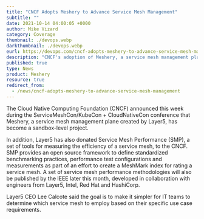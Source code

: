 ```yaml
---
title: "CNCF Adopts Meshery to Advance Service Mesh Management"
subtitle: ""
date: 2021-10-14 04:00:05 +0000
author: Mike Vizard
category: Coverage
thumbnail: ./devops.webp
darkthumbnail: ./devops.webp
eurl: https://devops.com/cncf-adopts-meshery-to-advance-service-mesh-management/
description: "CNCF's adoption of Meshery, a service mesh management platform as a sandbox-level project. Discover how Meshery simplifies service mesh management, and explore Service Mesh Performance (SMP), a toolset for measuring service mesh efficiency, donated by Layer5 to CNCF."
published: true
type: News
product: Meshery
resource: true
redirect_from:
  - /news/cncf-adopts-meshery-to-advance-service-mesh-management
---
```



<NewsWrapper>

The Cloud Native Computing Foundation (CNCF) announced this week during the ServiceMeshCon/KubeCon + CloudNativeCon conference that Meshery, a service mesh management plane created by Layer5, has become a sandbox-level project.

In addition, Layer5 has also donated Service Mesh Performance (SMP), a set of tools for measuring the efficiency of a service mesh, to the CNCF. SMP provides an open source framework to define standardized benchmarking practices, performance test configurations and measurements as part of an effort to create a MeshMark index for rating a service mesh. A set of service mesh performance methodologies will also be published by the IEEE later this month, developed in collaboration with engineers from Layer5, Intel, Red Hat and HashiCorp.

Layer5 CEO Lee Calcote said the goal is to make it simpler for IT teams to determine which service mesh to employ based on their specific use case requirements.

</NewsWrapper>
